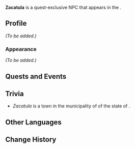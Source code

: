 {{Meta
<!-- Remove this template after adding the missing info -->
|missing_NPC_picture  = yes
|missing_NPC_profile  = yes
<!--
|missing_NPC_idle     = yes
|missing_NPC_dialogue = yes
-->
}}
{{Character Infobox
|type             = Quest NPC
|image            = NPC Zacatula.png
|realname         = <!-- Optional, if different from in-game name -->
|deceased         = <!-- Past (for deceased prior to events of the game) or free response -->
|region           = Natlan
|location         = <!-- Nation where you can find the character in the game -->
|affiliation      = 
|title            = 

|ancestry         = <!-- Clan/family -->
|father           = 
|mother           = 
|spouse           = 
|sibling          = 
|child            = 
|relative         = 

|voiceEN          = 
|voiceCN          = 
|voiceJP          = 
|voiceKR          = 
}}
'''Zacatula''' is a quest-exclusive NPC that appears in the {{Quest|Pilgrimage of the Return of the Sacred Flame (Quest)}}.
<!--
==Location==
{{subst:#tag:gallery|
NPC Location {{subst:#titleparts:{{subst:PAGENAME}}}}.png{{subst:!}}{{subst:#titleparts:{{subst:PAGENAME}}}}'s location
NPC Location {{subst:#titleparts:{{subst:PAGENAME}}}} Context.png{{subst:!}}Additional context
}}
-->
==Profile==
<!--Detailed story/lore information goes here.-->
''(To be added.)''

===Appearance===
<!--Keep appearance section short and concise. Limit to 2 paragraphs with 3-4 sentences each.-->
''(To be added.)''

==Quests and Events==
{{Quests and Events}}
<!--
==Idle Quotes==
{{Dialogue Start}}
: {{DIcon|Idle}} {{Tx}}
:: {{A|VO {{subst:#titleparts:{{subst:PAGENAME}}}} 01.ogg}} "{{Tx}}"
{{Dialogue End}}

==Dialogue==
{{Dialogue Start}}
:'''{{subst:#titleparts:{{subst:PAGENAME}}}}:''' 
:{{DIcon}}
{{Dialogue End}}
<!--
==Event Dialogue==
===Event Name===
{{Dialogue Start}}
:'''{{subst:#titleparts:{{subst:PAGENAME}}}}:'''
{{Dialogue End}}
-->
==Trivia==
* ''Zacatula'' is a town in the municipality of {{w|La Unión de Isidoro Montes de Oca}} of the {{w|Mexico|Mexican}} state of {{w|Guerrero}}.

==Other Languages==
{{Other Languages|default_hidden=1
|en      = Zacatula
|zhs     = 萨加图拉
|zhs_rm  = Sàjiātúlā
|zht     = 薩加圖拉
|zht_rm  = Sàjiātúlā
|ja      = サカトゥラ
|ko      = 자카툴라
|es      = Zacatula
|fr      = Zacatula
|ru      = Сакатула
|th      = Zacatula
|vi      = Zacatula
|de      = Zacatula
|id      = Zacatula
|pt      = Zacatula
|tr      = Zacatula
|it      = Zacatula
}}

==Change History==
{{Change History|5.0}}
<!--
==References==
{{Reflist}}
-->